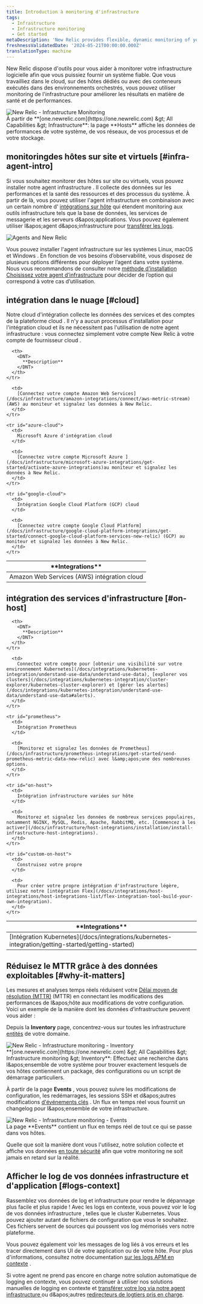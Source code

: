 ```yaml
---
title: Introduction à monitoring d'infrastructure
tags:
  - Infrastructure
  - Infrastructure monitoring
  - Get started
metaDescription: 'New Relic provides flexible, dynamic monitoring of your entire infrastructure. Learn about features, installation, and use cases.'
freshnessValidatedDate: '2024-05-21T00:00:00.000Z'
translationType: machine
---
```


New Relic dispose d'outils pour vous aider à monitorer votre infrastructure logicielle afin que vous puissiez fournir un système fiable. Que vous travailliez dans le cloud, sur des hôtes dédiés ou avec des conteneurs exécutés dans des environnements orchestrés, vous pouvez utiliser monitoring de l'infrastructure pour améliorer les résultats en matière de santé et de performances.

<img title="New Relic - Infrastructure Monitoring" alt="New Relic - Infrastructure Monitoring" src="/images/infrastructure_screenshot-overview.webp" />

<figcaption>
  À partir de <DNT>**[one.newrelic.com](https://one.newrelic.com) &amp;gt; All Capabilities &amp;gt; Infrastructure**</DNT>: la page <DNT>**Hosts**</DNT> affiche les données de performances de votre système, de vos réseaux, de vos processus et de votre stockage.
</figcaption>

## monitoringdes hôtes sur site et virtuels [#infra-agent-intro]

Si vous souhaitez monitorer des hôtes sur site ou virtuels, vous pouvez installer notre agent infrastructure . Il collecte des données sur les performances et la santé des ressources et des processus du système. À partir de là, vous pouvez utiliser l'agent infrastructure en combinaison avec un certain nombre d' [intégrations sur hôte](/docs/integrations/host-integrations/getting-started/introduction-host-integrations) qui étendent monitoring aux outils infrastructure tels que la base de données, les services de messagerie et les serveurs d&amp;apos;applications. Vous pouvez également utiliser l&amp;apos;agent d&amp;apos;infrastructure pour [transférer les logs](/docs/logs/enable-log-monitoring-new-relic/enable-log-monitoring-new-relic/forward-your-logs-using-infrastructure-agent).

<img title="Agents and New Relic" alt="Agents and New Relic" src="/images/infrastructure_diagram_angets-and-nr.webp" />

Vous pouvez installer l'agent infrastructure sur les systèmes Linux, macOS et Windows . En fonction de vos besoins d’observabilité, vous disposez de plusieurs options différentes pour déployer l’agent dans votre système. Nous vous recommandons de consulter notre [méthode d’installation Choisissez votre agent d’infrastructure](/docs/infrastructure/infrastructure-monitoring/get-started/choose-infra-install-method) pour décider de l’option qui correspond à votre cas d’utilisation.

## intégration dans le nuage [#cloud]

Notre cloud d'intégration collecte les données des services et des comptes de la plateforme cloud . Il n'y a aucun processus d'installation pour l'intégration cloud et ils ne nécessitent pas l'utilisation de notre agent infrastructure : vous connectez simplement votre compte New Relic à votre compte de fournisseur cloud .

<table id="overview">
  <thead>
    <tr>
      <th style={{ width: "250px" }}>
        <DNT>
          **Integrations**
        </DNT>
      </th>

      <th>
        <DNT>
          **Description**
        </DNT>
      </th>
    </tr>
  </thead>

  <tbody>
    <tr id="aws-cloud">
      <td>
        Amazon Web Services (AWS) intégration cloud
      </td>

      <td>
        [Connectez votre compte Amazon Web Services](/docs/infrastructure/amazon-integrations/connect/aws-metric-stream) (AWS) au moniteur et signalez les données à New Relic.
      </td>
    </tr>

    <tr id="azure-cloud">
      <td>
        Microsoft Azure d'intégration cloud
      </td>

      <td>
        [Connectez votre compte Microsoft Azure ](/docs/infrastructure/microsoft-azure-integrations/get-started/activate-azure-integrations)au moniteur et signalez les données à New Relic.
      </td>
    </tr>

    <tr id="google-cloud">
      <td>
        Intégration Google Cloud Platform (GCP) cloud
      </td>

      <td>
        [Connectez votre compte Google Cloud Platform](/docs/infrastructure/google-cloud-platform-integrations/get-started/connect-google-cloud-platform-services-new-relic) (GCP) au moniteur et signalez les données à New Relic.
      </td>
    </tr>
  </tbody>
</table>

## intégration des services d'infrastructure [#on-host]

<table>
  <thead>
    <tr>
      <th style={{ width: "250px" }}>
        <DNT>
          **Integrations**
        </DNT>
      </th>

      <th>
        <DNT>
          **Description**
        </DNT>
      </th>
    </tr>
  </thead>

  <tbody>
    <tr>
      <td>
        [Intégration Kubernetes](/docs/integrations/kubernetes-integration/getting-started/getting-started)
      </td>

      <td>
        Connectez votre compte pour [obtenir une visibilité sur votre environnement Kubernetes](/docs/integrations/kubernetes-integration/understand-use-data/understand-use-data), [explorer vos clusters](/docs/integrations/kubernetes-integration/cluster-explorer/kubernetes-cluster-explorer) et [gérer les alertes](/docs/integrations/kubernetes-integration/understand-use-data/understand-use-data#alerts).
      </td>
    </tr>

    <tr id="prometheus">
      <td>
        Intégration Prometheus
      </td>

      <td>
        [Monitorez et signalez les données de Prometheus](/docs/infrastructure/prometheus-integrations/get-started/send-prometheus-metric-data-new-relic) avec l&amp;apos;une des nombreuses options.
      </td>
    </tr>

    <tr id="on-host">
      <td>
        Intégration infrastructure variées sur hôte
      </td>

      <td>
        Monitorez et signalez les données de nombreux services populaires, notamment NGINX, MySQL, Redis, Apache, RabbitMQ, etc. [Commencez à les activer](/docs/infrastructure/host-integrations/installation/install-infrastructure-host-integrations).
      </td>
    </tr>

    <tr id="custom-on-host">
      <td>
        Construisez votre propre
      </td>

      <td>
        Pour créer votre propre intégration d'infrastructure légère, utilisez notre [intégration Flex](/docs/integrations/host-integrations/host-integrations-list/flex-integration-tool-build-your-own-integration).
      </td>
    </tr>
  </tbody>
</table>

## Réduisez le MTTR grâce à des données exploitables [#why-it-matters]

Les mesures et analyses temps réels réduisent votre [Délai moyen de résolution (MTTR)](https://newrelic.com/devops/how-to-reduce-mttr) (MTTR) en connectant les modifications des performances de l&amp;apos;hôte aux modifications de votre configuration. Voici un exemple de la manière dont les données d’infrastructure peuvent vous aider :

Depuis la <DNT>**Inventory**</DNT> page, concentrez-vous sur toutes les infrastructure [entités](/docs/new-relic-one/use-new-relic-one/core-concepts/what-entity-new-relic) de votre domaine.

<img title="New Relic - Infrastructure monitoring - Inventory" alt="New Relic - Infrastructure monitoring - Inventory" src="/images/infrastructure_screenshot-full_inventory-page.webp" />

<figcaption>
  <DNT>**[one.newrelic.com](https://one.newrelic.com) &amp;gt; All Capabilities &amp;gt; Infrastructure monitoring &amp;gt; Inventory**</DNT>: Effectuez une recherche dans l&amp;apos;ensemble de votre système pour trouver exactement lesquels de vos hôtes contiennent un package, des configurations ou un script de démarrage particuliers.
</figcaption>

À partir de la page <DNT>**Events**</DNT> , vous pouvez suivre les modifications de configuration, les redémarrages, les sessions SSH et d&amp;apos;autres modifications [d'événements clés](/docs/infrastructure-events-page#types) . Un flux en temps réel vous fournit un changelog pour l&amp;apos;ensemble de votre infrastructure.

<img title="New Relic - Infrastructure monitoring - Events" alt="New Relic - Infrastructure monitoring - Events" src="/images/infrastructure_screenshot-full_events-page.webp" />

<figcaption>
  La page <DNT>**Events**</DNT> contient un flux en temps réel de tout ce qui se passe dans vos hôtes.
</figcaption>

Quelle que soit la manière dont vous l'utilisez, notre solution collecte et affiche vos données [en toute sécurité](/docs/infrastructure/new-relic-infrastructure/getting-started/infrastructure-security) afin que votre monitoring ne soit jamais en retard sur la réalité.

## Afficher le log de vos données infrastructure et d'application [#logs-context]

Rassemblez vos données de log et infrastructure pour rendre le dépannage plus facile et plus rapide ! Avec les logs en contexte, vous pouvez voir le log de vos données infrastructure , telles que le cluster Kubernetes. Vous pouvez ajouter autant de fichiers de configuration que vous le souhaitez. Ces fichiers servent de sources qui poussent vos log mémorisés vers notre plateforme.

Vous pouvez également voir les messages de log liés à vos erreurs et les tracer directement dans UI de votre application ou de votre hôte. Pour plus d'informations, consultez notre documentation [sur les logs APM en contexte](/docs/apm/new-relic-apm/getting-started/get-started-logs-context) .

Si votre <InlinePopover type="apm" />agent ne prend pas encore en charge notre solution automatique de logging en contexte, vous pouvez continuer à utiliser nos solutions manuelles de logging en contexte et [transférer votre log via notre agent infrastructure ](/docs/logs/forward-logs/forward-your-logs-using-infrastructure-agent/)ou d&amp;apos;autres [redirecteurs de logtiers pris en charge](/docs/logs/forward-logs/enable-log-management-new-relic).